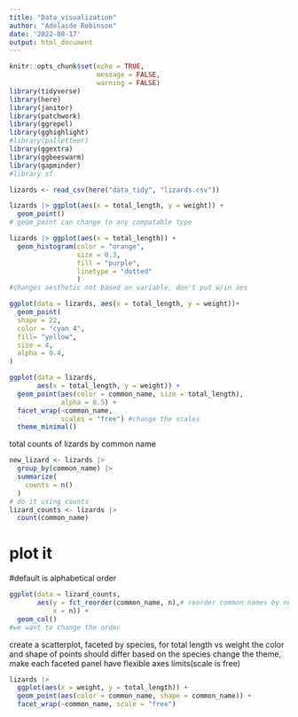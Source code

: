 ```yaml
---
title: "Data_visualization"
author: "Adelaide Robinson"
date: '2022-08-17'
output: html_document
---
```


```r
knitr::opts_chunk$set(echo = TRUE,
                      message = FALSE,
                      warning = FALSE)
library(tidyverse)
library(here)
library(janitor)
library(patchwork)
library(ggrepel)
library(gghighlight)
#library(palletteer)
library(ggextra)
library(ggbeeswarm)
library(gapminder)
#library sf

```


```r
lizards <- read_csv(here("data_tidy", "lizards.csv"))
```


```r
lizards |> ggplot(aes(x = total_length, y = weight)) + 
  geom_point()
# geom_point can change to any compatable type
```

```r
lizards |> ggplot(aes(x = total_length)) + 
  geom_histogram(color = "orange",
                 size = 0.3,
                 fill = "purple",
                 linetype = "dotted"
                 )
#changes aesthetic not based on variable, don't put w/in aes

```

```r
ggplot(data = lizards, aes(x = total_length, y = weight))+
  geom_point(
  shape = 22,
  color = "cyan 4",
  fill= "yellow",
  size = 4,
  alpha = 0.4,
)
```

```r
ggplot(data = lizards,
       aes(x = total_length, y = weight)) +
  geom_point(aes(color = common_name, size = total_length),
             alpha = 0.5) +
  facet_wrap(~common_name,
             scales = "free") #change the scales
  theme_minimal()

```

total counts of lizards by common name

```r

new_lizard <- lizards |> 
  group_by(common_name) |> 
  summarize(
    counts = n()
  )
# do it using counts
lizard_counts <- lizards |> 
  count(common_name)

```

# plot it
#default is alphabetical order 
```r
ggplot(data = lizard_counts, 
       aes(y = fct_reorder(common_name, n),# reorder common names by number
           x = n)) +
  geom_col()
#we want to change the order
```

create a scatterplot, faceted by species, for total length vs weight
the color and shape of points should differ based on the species
change the theme, make each faceted panel have flexible axes limits(scale is free)
```r
lizards |> 
  ggplot(aes(x = weight, y = total_length)) + 
  geom_point(aes(color = common_name, shape = common_name)) +
  facet_wrap(~common_name, scale = "free")
```


